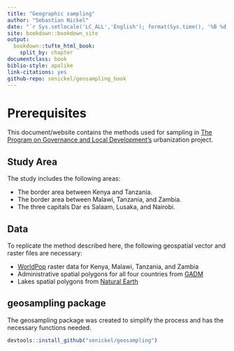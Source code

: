 ```yaml
--- 
title: "Geographic sampling"
author: "Sebastian Nickel"
date: "`r Sys.setlocale('LC_ALL','English'); format(Sys.time(), '%B %d, %Y')`"
site: bookdown::bookdown_site
output: 
  bookdown::tufte_html_book:
    split_by: chapter
documentclass: book
biblio-style: apalike
link-citations: yes
github-repo: senickel/geosampling_book
---
```

# Prerequisites {-}
This document/website contains the methods used for sampling in [The Program on Governance and Local Development's](http://gld.gu.se) urbanization project.  

## Study Area
The study includes the following areas:  

* The border area between Kenya and Tanzania.  
* The border area between Malawi, Tanzania, and Zambia.  
* The three capitals Dar es Salaam, Lusaka, and Nairobi. 

## Data
To replicate the method described here, the following geospatial vector and raster files are necessary:  

* [WorldPop](https://www.worldpop.org.uk/) raster data for Kenya, Malawi, Tanzania, and Zambia  
* Administrative spatial polygons for all four countries from [GADM](https://gadm.org/)
* Lakes spatial polygons from [Natural Earth](https://www.naturalearthdata.com/downloads/10m-physical-vectors/10m-rivers-lake-centerlines/)

## geosampling package
The geosampling package was created to simplify the process and has the necessary functions needed.

```r
devtools::install_github("senickel/geosampling")
```
